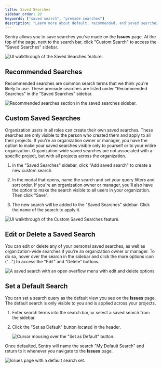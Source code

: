 ```yaml
---
title: Saved Searches
sidebar_order: 20
keywords: ["saved search", "premade searches"]
description: "Learn more about default, recommended, and saved searches."
---
```


Sentry allows you to save searches you've made on the **Issues** page. At the top of the page, next to the search bar, click "Custom Search" to access the "Saved Searches" sidebar.

![UI walkthrough of the Saved Searches feature.](saved-searches.gif)

## Recommended Searches

Recommended searches are common search terms that we think you're likely to use. These premade searches are listed under "Recommended Searches" in the "Saved Searches" sidebar.

![Recommended searches section in the saved searches sidebar.](search-recommended.png)

## Custom Saved Searches

Organization users in all roles can create their own saved searches. These searches are only visible to the person who created them and apply to all their projects. If you're an organization owner or manager, you have the option to make your saved searches visible only to yourself or to your entire organization. Organization-wide saved searches are not associated with a specific project, but with all projects across the organization.

1. In the "Saved Searches" sidebar, click "Add saved search" to create a new custom search.

2. In the modal that opens, name the search and set your query filters and sort order. If you're an organization owner or manager, you'll also have the option to make the search visible to all users in your organization. Then click "Save".

3. The new search will be added to the "Saved Searches" sidebar. Click the name of the search to apply it.

![UI walkthrough of the Custom Saved Searches feature.](custom-saved-searches.gif)

## Edit or Delete a Saved Search

You can edit or delete any of your personal saved searches, as well as organization-wide searches if you're an organization owner or manager. To do so, hover over the search in the sidebar and click the more options icon ("...") to access the "Edit" and "Delete" buttons.

![A saved search with an open overflow menu with edit and delete options](search-saved-search-edit-delete.png)

## Set a Default Search

You can set a search query as the default view you see on the **Issues** page. The default search is only visible to you and is applied across your projects.

1. Enter search terms into the search bar, or select a saved search from the sidebar.

2. Click the "Set as Default" button located in the header.

   ![Cursor mousing over the "Set as Default" button.](set_default_search.png)

Once defaulted, Sentry will name the search "My Default Search" and return to it whenever you navigate to the **Issues** page.

![Issues page with a default search set.](my_default_search.png)
